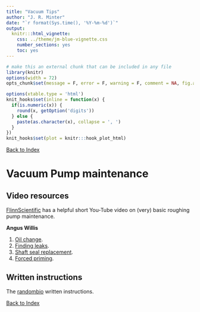 ```yaml
---
title: "Vacuum Tips"
author: "J. R. Minter"
date: "`r format(Sys.time(), '%Y-%m-%d')`"
output:
  knitr:::html_vignette:
    css: ../theme/jm-blue-vignette.css
    number_sections: yes
    toc: yes
---
```


```r
# make this an external chunk that can be included in any file
library(knitr)
options(width = 72)
opts_chunk$set(message = F, error = F, warning = F, comment = NA, fig.align = 'center', dpi = 100, tidy = F, cache.path = '.cache/', fig.path = 'figure/')

options(xtable.type = 'html')
knit_hooks$set(inline = function(x) {
  if(is.numeric(x)) {
    round(x, getOption('digits'))
  } else {
    paste(as.character(x), collapse = ', ')
  }
})
knit_hooks$set(plot = knitr:::hook_plot_html)
```


[Back to Index](../README.html)

# Vacuum Pump maintenance

## Video resources

[FlinnScientific](https://www.youtube.com/watch?v=bxALRiN1_Tk) has a helpful
short You-Tube video on (very) basic roughing pump maintenance.

**Angus Willis**

1. [Oil change](https://www.youtube.com/watch?v=hAXxhfei1SQ).
2. [Finding leaks](https://www.youtube.com/watch?v=z87pe-NjS8k).
3. [Shaft seal replacement](https://www.youtube.com/watch?v=gQ0rLPPDGqI).
4. [Forced priming](https://www.youtube.com/watch?v=EmWvEeelps0).


## Written instructions


The [randombio](http://www.randombio.com/e2m30.html) written instructions.

[Back to Index](../README.html)
